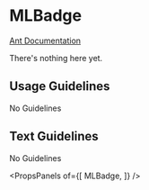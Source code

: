 
# MLBadge

[Ant Documentation](https://3x.ant.design/components/badge)

There's nothing here yet.

## Usage Guidelines
No Guidelines

## Text Guidelines
No Guidelines

<PropsPanels of={[
  MLBadge,
]} />
